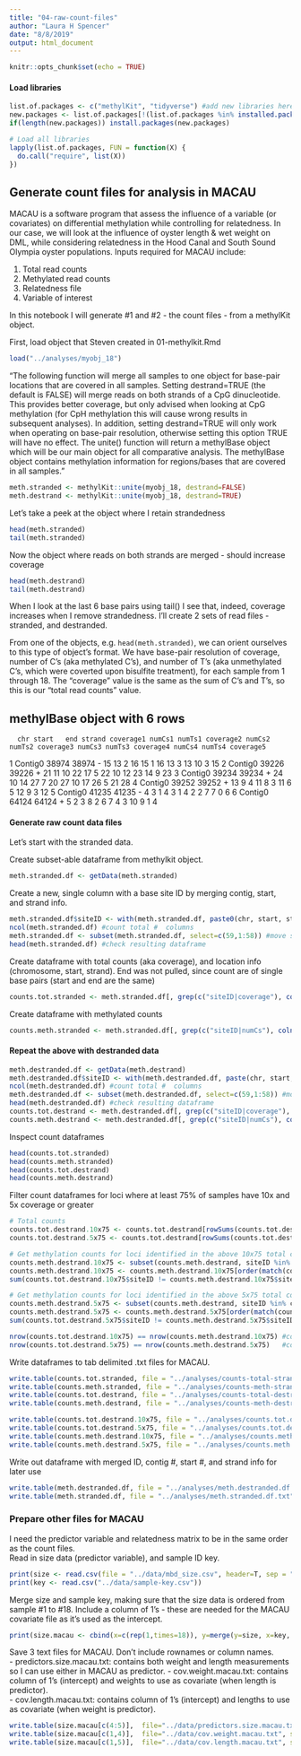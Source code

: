 ```yaml
---
title: "04-raw-count-files"
author: "Laura H Spencer"
date: "8/8/2019"
output: html_document
---
```


```r
knitr::opts_chunk$set(echo = TRUE)
```


#### Load libraries 

```r
list.of.packages <- c("methylKit", "tidyverse") #add new libraries here 
new.packages <- list.of.packages[!(list.of.packages %in% installed.packages()[,"Package"])]
if(length(new.packages)) install.packages(new.packages)

# Load all libraries 
lapply(list.of.packages, FUN = function(X) {
  do.call("require", list(X)) 
})
```

## Generate count files for analysis in MACAU 

MACAU is a software program that assess the influence of a variable (or covariates) on differential methylation while controlling for relatedness. In our case, we will look at the influence of oyster length & wet weight on DML, while considering relatedness in the  Hood Canal and South Sound Olympia oyster populations. Inputs required for MACAU include: 

  1) Total read counts
  2) Methylated read counts 
  3) Relatedness file 
  4) Variable of interest 
  
In  this notebook I will generate #1 and  #2 - the count files - from a methylKit object. 

First, load object that Steven created in 01-methylkit.Rmd 

```r
load("../analyses/myobj_18")
```

"The following function will merge all samples to one object for base-pair locations that are covered in all samples. Setting destrand=TRUE (the default is FALSE) will merge reads on both strands of a CpG dinucleotide. This provides better coverage, but only advised when looking at CpG methylation (for CpH methylation this will cause wrong results in subsequent analyses). In addition, setting destrand=TRUE will only work when operating on base-pair resolution, otherwise setting this option TRUE will have no effect. The unite() function will return a methylBase object which will be our main object for all comparative analysis. The methylBase object contains methylation information for regions/bases that are covered in all samples."

```r
meth.stranded <- methylKit::unite(myobj_18, destrand=FALSE)
meth.destrand <- methylKit::unite(myobj_18, destrand=TRUE)
```

Let's take a peek at the object where I retain strandedness 

```r
head(meth.stranded)
tail(meth.stranded)
```

Now the object where reads on both strands are merged - should increase coverage 

```r
head(meth.destrand)
tail(meth.destrand)
```

When I look at the last 6  base pairs using tail() I see that, indeed, coverage increases when I remove strandedness. I'll create 2 sets of read files - stranded, and destranded. 

From one of the objects, e.g. `head(meth.stranded)`, we can orient ourselves to this type of object's format. We have base-pair resolution of coverage, number of C's (aka methylated C's), and number of T's (aka unmethylated C's, which were coverted upon bisulfite treatment), for each sample from 1 through 18. The "coverage" value is the same as the sum of C's and T's, so this is our "total read counts" value. 

methylBase object with 6 rows
--------------
      chr start   end strand coverage1 numCs1 numTs1 coverage2 numCs2 numTs2 coverage3 numCs3 numTs3 coverage4 numCs4 numTs4 coverage5
1 Contig0 38974 38974      -        15     13      2        16     15      1        16     13      3        13     10      3        15
2 Contig0 39226 39226      +        21     11     10        22     17      5        22     10     12        23     14      9        23
3 Contig0 39234 39234      +        24     10     14        27      7     20        27     10     17        26      5     21        28
4 Contig0 39252 39252      +        13      9      4        11      8      3        11      6      5        12      9      3        12
5 Contig0 41235 41235      -         4      3      1         4      3      1         4      2      2         7      7      0         6
6 Contig0 64124 64124      +         5      2      3         8      2      6         7      4      3        10      9      1         4


#### Generate raw count data  files 

Let's start with the stranded data. 

Create subset-able dataframe from methylkit object. 

```r
meth.stranded.df <- getData(meth.stranded)
```

Create a new, single column with a base site ID by merging contig, start, and strand info. 

```r
meth.stranded.df$siteID <- with(meth.stranded.df, paste0(chr, start, strand))  #merge id columns into 1
ncol(meth.stranded.df) #count total #  columns 
meth.stranded.df <- subset(meth.stranded.df, select=c(59,1:58)) #move siteID to first  column
head(meth.stranded.df) #check resulting dataframe 
```

Create dataframe with total counts (aka coverage), and location info (chromosome, start, strand). End was not pulled, since count are of single base pairs (start and end are the same)

```r
counts.tot.stranded <- meth.stranded.df[, grep(c("siteID|coverage"), colnames(meth.stranded.df))]
```

Create dataframe with methylated counts  

```r
counts.meth.stranded <- meth.stranded.df[, grep(c("siteID|numCs"), colnames(meth.stranded.df))]
```

#### Repeat the above with destranded data 

```r
meth.destranded.df <- getData(meth.destrand)
meth.destranded.df$siteID <- with(meth.destranded.df, paste(chr, start, sep="_"))  #merge id columns into 1
ncol(meth.destranded.df) #count total #  columns 
meth.destranded.df <- subset(meth.destranded.df, select=c(59,1:58)) #move siteID to first  column
head(meth.destranded.df) #check resulting dataframe 
counts.tot.destrand <- meth.destranded.df[, grep(c("siteID|coverage"), colnames(meth.destranded.df))]
counts.meth.destrand <- meth.destranded.df[, grep(c("siteID|numCs"), colnames(meth.destranded.df))]
```

Inspect count dataframes  

```r
head(counts.tot.stranded)
head(counts.meth.stranded)
head(counts.tot.destrand)
head(counts.meth.destrand)
```

Filter count dataframes for loci where at least 75% of samples have 10x and 5x coverage or greater 

```r
# Total counts 
counts.tot.destrand.10x75 <- counts.tot.destrand[rowSums(counts.tot.destrand[,-1] > 9) > 13,] # 10x or greater in 14 out of the 18 samples 
counts.tot.destrand.5x75 <- counts.tot.destrand[rowSums(counts.tot.destrand[,-1] > 4) > 13,]  # 5x or greater in 14 out of the 18 samples 

# Get methylation counts for loci identified in the above 10x75 total counts files 
counts.meth.destrand.10x75 <- subset(counts.meth.destrand, siteID %in% counts.tot.destrand.10x75$siteID) # subset 
counts.meth.destrand.10x75 <- counts.meth.destrand.10x75[order(match(counts.meth.destrand.10x75$siteID, counts.tot.destrand.10x75$siteID)), ] #reorder to match total count df
sum(counts.tot.destrand.10x75$siteID != counts.meth.destrand.10x75$siteID) #confirm order is same 

# Get methylation counts for loci identified in the above 5x75 total counts files 
counts.meth.destrand.5x75 <- subset(counts.meth.destrand, siteID %in% counts.tot.destrand.5x75$siteID)
counts.meth.destrand.5x75 <- counts.meth.destrand.5x75[order(match(counts.meth.destrand.5x75$siteID, counts.tot.destrand.5x75$siteID)), ]
sum(counts.tot.destrand.5x75$siteID != counts.meth.destrand.5x75$siteID) #confirm order is same 

nrow(counts.tot.destrand.10x75) == nrow(counts.meth.destrand.10x75) #confirm same # rows 
nrow(counts.tot.destrand.5x75) == nrow(counts.meth.destrand.5x75)   #confirm same # rows 
```


Write dataframes to tab delimited .txt files for MACAU. 

```r
write.table(counts.tot.stranded, file = "../analyses/counts-total-stranded.txt", sep = "\t", row.names = FALSE,  quote = FALSE)
write.table(counts.meth.stranded, file = "../analyses/counts-meth-stranded.txt", sep = "\t", row.names = FALSE,  quote = FALSE)
write.table(counts.tot.destrand, file = "../analyses/counts-total-destrand.txt", sep = "\t", row.names = FALSE,  quote = FALSE)
write.table(counts.meth.destrand, file = "../analyses/counts-meth-destrand.txt", sep = "\t", row.names = FALSE,  quote = FALSE)

write.table(counts.tot.destrand.10x75, file = "../analyses/counts.tot.destrand.10x75.txt", sep = "\t", row.names = FALSE,  quote = FALSE)
write.table(counts.tot.destrand.5x75, file = "../analyses/counts.tot.destrand.5x75.txt", sep = "\t", row.names = FALSE,  quote = FALSE)
write.table(counts.meth.destrand.10x75, file = "../analyses/counts.meth.destrand.10x75.txt", sep = "\t", row.names = FALSE,  quote = FALSE)
write.table(counts.meth.destrand.5x75, file = "../analyses/counts.meth.destrand.5x75.txt", sep = "\t", row.names = FALSE,  quote = FALSE)
```

Write out dataframe with merged  ID, contig #, start #, and strand info for later use 

```r
write.table(meth.destranded.df, file = "../analyses/meth.destranded.df.txt", sep = "\t", row.names = FALSE,  quote = FALSE)
write.table(meth.stranded.df, file = "../analyses/meth.stranded.df.txt", sep = "\t", row.names = FALSE,  quote = FALSE)
```


### Prepare other files for MACAU

I need the predictor variable and  relatedness matrix to be in the same order as the count files.  
Read in size data (predictor variable), and sample ID key. 
```r
print(size <- read.csv(file = "../data/mbd_size.csv", header=T, sep = "\t"))
print(key <- read.csv("../data/sample-key.csv"))
```

Merge size and sample key, making sure that the size data is ordered from sample #1 to #18. Include a  column of 1's - these are needed for the MACAU covariate file as it's used as the intercept. 
```r
print(size.macau <- cbind(x=c(rep(1,times=18)), y=merge(y=size, x=key, by.y="Sample", by.x="SAMPLE")))
```

Save 3 text files for MACAU. Don't include rownames or column names.  
- predictors.size.macau.txt: contains both weight and length measurements so I can use either in MACAU as predictor. 
- cov.weight.macau.txt: contains column of 1's (intercept) and weights to use as covariate (when length is predictor).  
- cov.length.macau.txt: contains column of 1's (intercept) and lengths to use as covariate (when weight is predictor).  

```r
write.table(size.macau[c(4:5)],  file="../data/predictors.size.macau.txt", sep="\t", row.names = FALSE, col.names = FALSE)
write.table(size.macau[c(1,4)],  file="../data/cov.weight.macau.txt", sep="\t", row.names = FALSE, col.names = FALSE)
write.table(size.macau[c(1,5)],  file="../data/cov.length.macau.txt", sep="\t", row.names = FALSE, col.names = FALSE)
```


